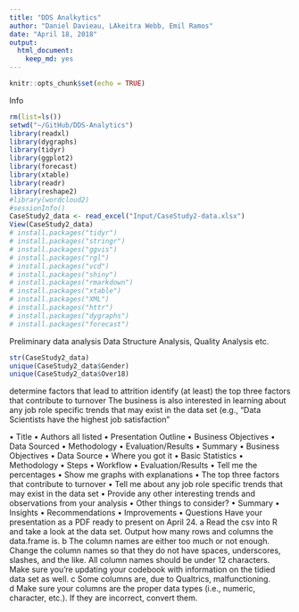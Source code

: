 ```yaml
---
title: "DDS Analkytics"
author: "Daniel Davieau, LAkeitra Webb, Emil Ramos"
date: "April 18, 2018"
output: 
  html_document: 
    keep_md: yes
---
```


```r
knitr::opts_chunk$set(echo = TRUE)
```
Info
```r
rm(list=ls())
setwd("~/GitHub/DDS-Analytics")
library(readxl)
library(dygraphs)
library(tidyr)
library(ggplot2)
library(forecast)
library(xtable)
library(readr)
library(reshape2)
#library(wordcloud2)
#sessionInfo()
CaseStudy2_data <- read_excel("Input/CaseStudy2-data.xlsx")
View(CaseStudy2_data)
# install.packages("tidyr")
# install.packages("stringr")
# install.packages("ggvis")
# install.packages("rgl")
# install.packages("vcd")
# install.packages("shiny")
# install.packages("rmarkdown")
# install.packages("xtable")
# install.packages("XML")
# install.packages("httr")
# install.packages("dygraphs")
# install.packages("forecast")
```
Preliminary data analysis
Data Structure Analysis, Quality Analysis etc.
```r
str(CaseStudy2_data)
unique(CaseStudy2_data$Gender)
unique(CaseStudy2_data$Over18)
```
determine factors that lead to attrition
identify (at least) the top three factors that contribute to turnover
The business is also interested in learning about any job role specific trends that may exist in the data set (e.g., “Data Scientists have the highest job satisfaction”

•	Title
•	Authors all listed
•	Presentation Outline
•	Business Objectives
•	Data Sourced
•	Methodology
•	Evaluation/Results
•	Summary
•	Business Objectives
•	Data Source	
•	Where you got it 
•	Basic Statistics 
•	Methodology	
•	Steps 
•	Workflow
•	Evaluation/Results
•	Tell me the percentages
•	Show me graphs with explanations
•	The top three factors that contribute to turnover
•	Tell me about any job role specific trends that may exist in the data set
•	Provide any other interesting trends and observations from your analysis
•	Other things to consider?
•	Summary 
•	Insights
•	Recommendations
•	Improvements
•	Questions
Have your presentation as a PDF ready to present on April 24. 
a	Read the csv into R and take a look at the data set.  Output how many rows and columns the data.frame is.
b	The column names are either too much or not enough.  Change the column names so that they do not have spaces, underscores, slashes, and the like. All column names should be under 12 characters. Make sure you’re updating your codebook with information on the tidied data set as well.
c	Some columns are, due to Qualtrics, malfunctioning.  
d	Make sure your columns are the proper data types (i.e., numeric, character, etc.).  If they are incorrect, convert them.